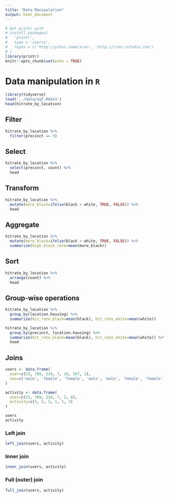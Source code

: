 ```yaml
---
title: "Data Manipulation"
output: html_document
---
```


```r
# Get printr with
# install.packages(
#   'printr',
#   type = 'source',
#   repos = c('http://yihui.name/xran', 'http://cran.rstudio.com')
# )
library(printr)
knitr::opts_chunk$set(echo = TRUE)
```

# Data manipulation in `R` 

```r
library(tidyverse)
load('../data/sqf.Rdata')
head(hitrate_by_location)
```

## Filter
```r
hitrate_by_location %>%
  filter(precinct == 5)
```

## Select
```r
hitrate_by_location %>%
  select(precinct, count) %>%
  head
```


## Transform
```r
hitrate_by_location %>%
  mutate(more_black=ifelse(black > white, TRUE, FALSE)) %>%
  head
```
  
## Aggregate
```r
hitrate_by_location %>%
  mutate(more_black=ifelse(black > white, TRUE, FALSE)) %>%
  summarize(high_black_rate=mean(more_black))
```


## Sort
```r
hitrate_by_location %>%
  arrange(count) %>%
  head
```


## Group-wise operations
```r
hitrate_by_location %>% 
  group_by(location.housing) %>%
  summarize(hit_rate_black=mean(black), hit_rate_white=mean(white))

hitrate_by_location %>% 
  group_by(precinct, location.housing) %>%
  summarize(hit_rate_black=mean(black), hit_rate_white=mean(white)) %>%
  head
```


## Joins
```r
users <- data.frame(
  user=c(23, 789, 234, 7, 26, 567, 2),
  sex=c('male', 'female', 'female', 'male', 'male', 'female', 'female')
)

activity <- data.frame(
  user=c(23, 789, 234, 7, 2, 8),
  activity=c(3, 2, 1, 1, 1, 3)
)

users
activity
```

### Left join
```r
left_join(users, activity)
```

### Inner join
```r
inner_join(users, activity)
```

### Full (outer) join
```r
full_join(users, activity)
```


